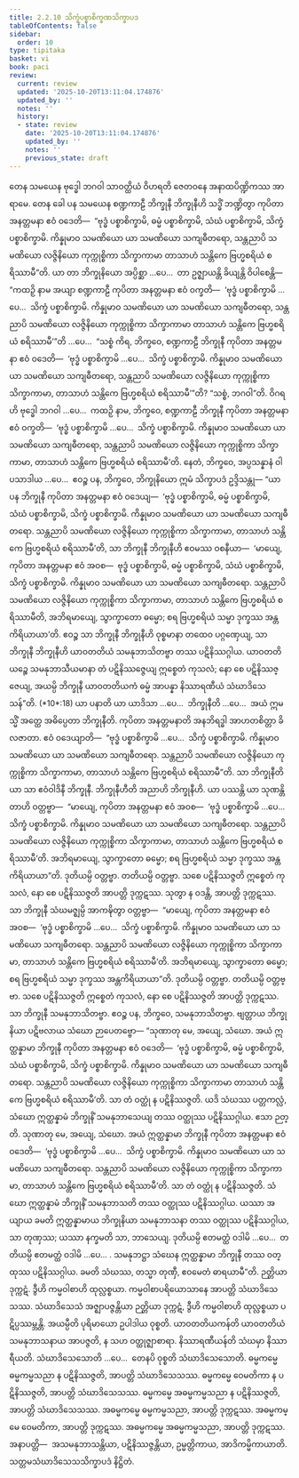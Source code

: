 ```yaml
---
title: 2.2.10 သိက္ခံပစ္စာစိက္ခဏသိက္ခာပဒ
tableOfContents: false
sidebar:
  order: 10
type: tipitaka
basket: vi
book: paci
review:
  current: review
  updated: '2025-10-20T13:11:04.174876'
  updated_by: ''
  notes: ''
  history:
  - state: review
    date: '2025-10-20T13:11:04.174876'
    updated_by: ''
    notes: ''
    previous_state: draft
---
```



<DynamicBreadcrumb />


<ReviewStatus review={frontmatter.review} showDetails={true} />

<HypothesisAnnotation frontmatter={frontmatter} />

<Division number="709" book="paci" e="ch" v="2" p="303">

<Paragraph number="2323" book="paci">
တေန သမယေန ဗုဒ္ဓေါ ဘဂဝါ သာဝတ္ထိယံ ဝိဟရတိ ဇေတဝနေ အနာထပိဏ္ဍိကဿ အာရာမေ. တေန ခေါ ပန သမယေန စဏ္ဍကာဠီ ဘိက္ခုနီ ဘိက္ခုနီဟိ သဒ္ဓိံ ဘဏ္ဍိတွာ ကုပိတာ အနတ္တမနာ ဧဝံ ဝဒေတိ—  “ဗုဒ္ဓံ ပစ္စာစိက္ခာမိ, ဓမ္မံ ပစ္စာစိက္ခာမိ, သံဃံ ပစ္စာစိက္ခာမိ, သိက္ခံ ပစ္စာစိက္ခာမိ. ကိန္နုမာဝ သမဏိယော ယာ သမဏိယော သကျဓီတရော, သန္တညာပိ သမဏိယော လဇ္ဇိနိယော ကုက္ကုစ္စိကာ သိက္ခာကာမာ တာသာဟံ သန္တိကေ ဗြဟ္မစရိယံ စရိဿာမီ”တိ.
</Paragraph>

<Paragraph number="2324" book="paci">
ယာ တာ ဘိက္ခုနိယော အပ္ပိစ္ဆာ …ပေ…  တာ ဥဇ္ဈာယန္တိ ခိယျန္တိ ဝိပါစေန္တိ—  “ကထဉှိ နာမ အယျာ စဏ္ဍကာဠီ ကုပိတာ အနတ္တမနာ ဧဝံ ဝက္ခတိ—  ‘ဗုဒ္ဓံ ပစ္စာစိက္ခာမိ …ပေ…  သိက္ခံ ပစ္စာစိက္ခာမိ. ကိန္နုမာဝ သမဏိယော ယာ သမဏိယော သကျဓီတရော, သန္တညာပိ သမဏိယော လဇ္ဇိနိယော ကုက္ကုစ္စိကာ သိက္ခာကာမာ တာသာဟံ သန္တိကေ ဗြဟ္မစရိယံ စရိဿာမီ’”တိ …ပေ…  “သစ္စံ ကိရ, ဘိက္ခဝေ, စဏ္ဍကာဠီ ဘိက္ခုနီ ကုပိတာ အနတ္တမနာ ဧဝံ ဝဒေတိ—  ‘ဗုဒ္ဓံ ပစ္စာစိက္ခာမိ …ပေ…  သိက္ခံ ပစ္စာစိက္ခာမိ. ကိန္နုမာဝ သမဏိယော ယာ သမဏိယော သကျဓီတရော, သန္တညာပိ သမဏိယော လဇ္ဇိနိယော ကုက္ကုစ္စိကာ သိက္ခာကာမာ, တာသာဟံ သန္တိကေ ဗြဟ္မစရိယံ စရိဿာမီ’”တိ? “သစ္စံ, ဘဂဝါ”တိ. ဝိဂရဟိ ဗုဒ္ဓေါ ဘဂဝါ …ပေ…  ကထဉှိ နာမ, ဘိက္ခဝေ, စဏ္ဍကာဠီ ဘိက္ခုနီ ကုပိတာ အနတ္တမနာ ဧဝံ ဝက္ခတိ—  ‘ဗုဒ္ဓံ ပစ္စာစိက္ခာမိ …ပေ…  သိက္ခံ ပစ္စာစိက္ခာမိ. ကိန္နုမာဝ သမဏိယော ယာ သမဏိယော သကျဓီတရော, သန္တညာပိ သမဏိယော လဇ္ဇိနိယော ကုက္ကုစ္စိကာ သိက္ခာကာမာ, တာသာဟံ သန္တိကေ ဗြဟ္မစရိယံ စရိဿာမီ’တိ. နေတံ, ဘိက္ခဝေ, အပ္ပသန္နာနံ ဝါ ပသာဒါယ …ပေ…  ဧဝဉ္စ ပန, ဘိက္ခဝေ, ဘိက္ခုနိယော ဣမံ သိက္ခာပဒံ ဥဒ္ဒိသန္တု—
</Paragraph>

</Division>
<Division number="710" book="paci" e="ch" v="2" p="304">

<Paragraph number="2325" book="paci">
<Emphasis>“ယာ ပန ဘိက္ခုနီ ကုပိတာ အနတ္တမနာ ဧဝံ ဝဒေယျ—  ‘ဗုဒ္ဓံ ပစ္စာစိက္ခာမိ, ဓမ္မံ ပစ္စာစိက္ခာမိ, သံဃံ ပစ္စာစိက္ခာမိ, သိက္ခံ ပစ္စာစိက္ခာမိ. ကိန္နုမာဝ သမဏိယော ယာ သမဏိယော သကျဓီတရော. သန္တညာပိ သမဏိယော လဇ္ဇိနိယော ကုက္ကုစ္စိကာ သိက္ခာကာမာ, တာသာဟံ သန္တိကေ ဗြဟ္မစရိယံ စရိဿာမီ’တိ, သာ ဘိက္ခုနီ ဘိက္ခုနီဟိ ဧဝမဿ ဝစနီယာ—  ‘မာယျေ, ကုပိတာ အနတ္တမနာ ဧဝံ အဝစ—  ဗုဒ္ဓံ ပစ္စာစိက္ခာမိ, ဓမ္မံ ပစ္စာစိက္ခာမိ, သံဃံ ပစ္စာစိက္ခာမိ, သိက္ခံ ပစ္စာစိက္ခာမိ. ကိန္နုမာဝ သမဏိယော ယာ သမဏိယော သကျဓီတရော. သန္တညာပိ သမဏိယော လဇ္ဇိနိယော ကုက္ကုစ္စိကာ သိက္ခာကာမာ, တာသာဟံ သန္တိကေ ဗြဟ္မစရိယံ စရိဿာမီတိ, အဘိရမာယျေ, သွာက္ခာတော ဓမ္မော; စရ ဗြဟ္မစရိယံ သမ္မာ ဒုက္ခဿ အန္တကိရိယာယာ’တိ. ဧဝဉ္စ သာ ဘိက္ခုနီ ဘိက္ခုနီဟိ ဝုစ္စမာနာ တထေဝ ပဂ္ဂဏှေယျ, သာ ဘိက္ခုနီ ဘိက္ခုနီဟိ ယာဝတတိယံ သမနုဘာသိတဗ္ဗာ တဿ ပဋိနိဿဂ္ဂါယ. ယာဝတတိယဉ္စေ သမနုဘာသီယမာနာ တံ ပဋိနိဿဇ္ဇေယျ ဣစ္စေတံ ကုသလံ; နော စေ ပဋိနိဿဇ္ဇေယျ, အယမ္ပိ ဘိက္ခုနီ ယာဝတတိယကံ ဓမ္မံ အာပန္နာ နိဿာရဏီယံ သံဃာဒိသေသန်”</Emphasis>တိ. (*10*:<Emphasis>18</Emphasis>)
</Paragraph>

</Division>
<Division number="711" book="paci" e="ch" v="2" p="304">

<Paragraph number="2326" book="paci">
<Emphasis>ယာ ပနာ</Emphasis>တိ ယာ ယာဒိသာ …ပေ…  <Emphasis>ဘိက္ခုနီ</Emphasis>တိ …ပေ…  အယံ ဣမသ္မိံ အတ္ထေ အဓိပ္ပေတာ ဘိက္ခုနီတိ.
</Paragraph>

<Paragraph number="2327" book="paci">
<Emphasis>ကုပိတာ အနတ္တမနာ</Emphasis>တိ အနဘိရဒ္ဓါ အာဟတစိတ္တာ ခိလဇာတာ.
</Paragraph>

<Paragraph number="2328" book="paci">
<Emphasis>ဧဝံ ဝဒေယျာ</Emphasis>တိ—  “ဗုဒ္ဓံ ပစ္စာစိက္ခာမိ …ပေ…  သိက္ခံ ပစ္စာစိက္ခာမိ. ကိန္နုမာဝ သမဏိယော ယာ သမဏိယော သကျဓီတရော. သန္တညာပိ သမဏိယော လဇ္ဇိနိယော ကုက္ကုစ္စိကာ သိက္ခာကာမာ, တာသာဟံ သန္တိကေ ဗြဟ္မစရိယံ စရိဿာမီ”တိ.
</Paragraph>

<Paragraph number="2329" book="paci">
<Emphasis>သာ ဘိက္ခုနီ</Emphasis>တိ ယာ သာ ဧဝံဝါဒိနီ ဘိက္ခုနီ. <Emphasis>ဘိက္ခုနီဟီ</Emphasis>တိ အညာဟိ ဘိက္ခုနီဟိ.
</Paragraph>

<Paragraph number="2330" book="paci">
ယာ ပဿန္တိ ယာ သုဏန္တိ တာဟိ ဝတ္တဗ္ဗာ—  “မာယျေ, ကုပိတာ အနတ္တမနာ ဧဝံ အဝစ—  ‘ဗုဒ္ဓံ ပစ္စာစိက္ခာမိ …ပေ…  သိက္ခံ ပစ္စာစိက္ခာမိ. ကိန္နုမာဝ သမဏိယော ယာ သမဏိယော သကျဓီတရော. သန္တညာပိ သမဏိယော လဇ္ဇိနိယော ကုက္ကုစ္စိကာ သိက္ခာကာမာ, တာသာဟံ သန္တိကေ ဗြဟ္မစရိယံ စရိဿာမီ’တိ. အဘိရမာယျေ, သွာက္ခာတော ဓမ္မော; စရ ဗြဟ္မစရိယံ သမ္မာ ဒုက္ခဿ အန္တကိရိယာယာ”တိ. ဒုတိယမ္ပိ ဝတ္တဗ္ဗာ. တတိယမ္ပိ ဝတ္တဗ္ဗာ. သစေ ပဋိနိဿဇ္ဇတိ ဣစ္စေတံ ကုသလံ, နော စေ ပဋိနိဿဇ္ဇတိ အာပတ္တိ ဒုက္ကဋဿ. သုတွာ န ဝဒန္တိ, အာပတ္တိ ဒုက္ကဋဿ. သာ ဘိက္ခုနီ သံဃမဇ္ဈမ္ပိ အာကဍ္ဎိတွာ ဝတ္တဗ္ဗာ—  “မာယျေ, ကုပိတာ အနတ္တမနာ ဧဝံ အဝစ—  ‘ဗုဒ္ဓံ ပစ္စာစိက္ခာမိ …ပေ…  သိက္ခံ ပစ္စာစိက္ခာမိ. ကိန္နုမာဝ သမဏိယော ယာ သမဏိယော သကျဓီတရော. သန္တညာပိ သမဏိယော လဇ္ဇိနိယော ကုက္ကုစ္စိကာ သိက္ခာကာမာ, တာသာဟံ သန္တိကေ ဗြဟ္မစရိယံ စရိဿာမီ’တိ. အဘိရမာယျေ, သွာက္ခာတော ဓမ္မော; စရ ဗြဟ္မစရိယံ သမ္မာ ဒုက္ခဿ အန္တကိရိယာယာ”တိ. ဒုတိယမ္ပိ ဝတ္တဗ္ဗာ. တတိယမ္ပိ ဝတ္တဗ္ဗာ. သစေ ပဋိနိဿဇ္ဇတိ ဣစ္စေတံ ကုသလံ, နော စေ ပဋိနိဿဇ္ဇတိ အာပတ္တိ ဒုက္ကဋဿ. သာ ဘိက္ခုနီ သမနုဘာသိတဗ္ဗာ. ဧဝဉ္စ ပန, ဘိက္ခဝေ, သမနုဘာသိတဗ္ဗာ. ဗျတ္တာယ ဘိက္ခုနိယာ ပဋိဗလာယ သံဃော ဉာပေတဗ္ဗော—
</Paragraph>

</Division>
<Division number="712" book="paci" e="ch" v="2" p="305">

<Paragraph number="2331" book="paci">
“သုဏာတု မေ, အယျေ, သံဃော. အယံ ဣတ္ထန္နာမာ ဘိက္ခုနီ ကုပိတာ အနတ္တမနာ ဧဝံ ဝဒေတိ—  ‘ဗုဒ္ဓံ ပစ္စာစိက္ခာမိ, ဓမ္မံ ပစ္စာစိက္ခာမိ, သံဃံ ပစ္စာစိက္ခာမိ, သိက္ခံ ပစ္စာစိက္ခာမိ. ကိန္နုမာဝ သမဏိယော ယာ သမဏိယော သကျဓီတရော. သန္တညာပိ သမဏိယော လဇ္ဇိနိယော ကုက္ကုစ္စိကာ သိက္ခာကာမာ တာသာဟံ သန္တိကေ ဗြဟ္မစရိယံ စရိဿာမီ’တိ. သာ တံ ဝတ္ထုံ န ပဋိနိဿဇ္ဇတိ. ယဒိ သံဃဿ ပတ္တကလ္လံ, သံဃော ဣတ္ထန္နာမံ ဘိက္ခုနိံ သမနုဘာသေယျ တဿ ဝတ္ထုဿ ပဋိနိဿဂ္ဂါယ. ဧသာ ဉတ္တိ.
</Paragraph>

<Paragraph number="2332" book="paci">
သုဏာတု မေ, အယျေ, သံဃော. အယံ ဣတ္ထန္နာမာ ဘိက္ခုနီ ကုပိတာ အနတ္တမနာ ဧဝံ ဝဒေတိ—  ‘ဗုဒ္ဓံ ပစ္စာစိက္ခာမိ …ပေ…  သိက္ခံ ပစ္စာစိက္ခာမိ. ကိန္နုမာဝ သမဏိယော ယာ သမဏိယော သကျဓီတရော. သန္တညာပိ သမဏိယော လဇ္ဇိနိယော ကုက္ကုစ္စိကာ သိက္ခာကာမာ, တာသာဟံ သန္တိကေ ဗြဟ္မစရိယံ စရိဿာမီ’တိ. သာ တံ ဝတ္ထုံ န ပဋိနိဿဇ္ဇတိ. သံဃော ဣတ္ထန္နာမံ ဘိက္ခုနိံ သမနုဘာသတိ တဿ ဝတ္ထုဿ ပဋိနိဿဂ္ဂါယ. ယဿာ အယျာယ ခမတိ ဣတ္ထန္နာမာယ ဘိက္ခုနိယာ သမနုဘာသနာ တဿ ဝတ္ထုဿ ပဋိနိဿဂ္ဂါယ, သာ တုဏှဿ; ယဿာ နက္ခမတိ သာ, ဘာသေယျ.
</Paragraph>

<Paragraph number="2333" book="paci">
ဒုတိယမ္ပိ ဧတမတ္ထံ ဝဒါမိ …ပေ…  တတိယမ္ပိ ဧတမတ္ထံ ဝဒါမိ …ပေ… .
</Paragraph>

<Paragraph number="2334" book="paci">
သမနုဘဋ္ဌာ သံဃေန ဣတ္ထန္နာမာ ဘိက္ခုနီ တဿ ဝတ္ထုဿ ပဋိနိဿဂ္ဂါယ. ခမတိ သံဃဿ, တသ္မာ တုဏှီ, ဧဝမေတံ ဓာရယာမီ”တိ.
</Paragraph>

<Paragraph number="2335" book="paci">
ဉတ္တိယာ ဒုက္ကဋံ. ဒွီဟိ ကမ္မဝါစာဟိ ထုလ္လစ္စယာ. ကမ္မဝါစာပရိယောသာနေ အာပတ္တိ သံဃာဒိသေသဿ. သံဃာဒိသေသံ အဇ္ဈာပဇ္ဇန္တိယာ ဉတ္တိယာ ဒုက္ကဋံ, ဒွီဟိ ကမ္မဝါစာဟိ ထုလ္လစ္စယာ ပဋိပ္ပဿမ္ဘန္တိ.
</Paragraph>

<Paragraph number="2336" book="paci">
<Emphasis>အယမ္ပီ</Emphasis>တိ ပုရိမာယော ဥပါဒါယ ဝုစ္စတိ.
</Paragraph>

<Paragraph number="2337" book="paci">
<Emphasis>ယာဝတတိယကန်</Emphasis>တိ ယာဝတတိယံ သမနုဘာသနာယ အာပဇ္ဇတိ, န သဟ ဝတ္ထုဇ္ဈာစာရာ.
</Paragraph>

<Paragraph number="2338" book="paci">
<Emphasis>နိဿာရဏီယန်</Emphasis>တိ သံဃမှာ နိဿာရီယတိ.
</Paragraph>

<Paragraph number="2339" book="paci">
<Emphasis>သံဃာဒိသေသော</Emphasis>တိ …ပေ…  တေနပိ ဝုစ္စတိ သံဃာဒိသေသောတိ.
</Paragraph>

</Division>
<Division number="713" book="paci" e="ch" v="2" p="306">

<Paragraph number="2340" book="paci">
ဓမ္မကမ္မေ ဓမ္မကမ္မသညာ န ပဋိနိဿဇ္ဇတိ, အာပတ္တိ သံဃာဒိသေသဿ. ဓမ္မကမ္မေ ဝေမတိကာ န ပဋိနိဿဇ္ဇတိ, အာပတ္တိ သံဃာဒိသေသဿ. ဓမ္မကမ္မေ အဓမ္မကမ္မသညာ န ပဋိနိဿဇ္ဇတိ, အာပတ္တိ သံဃာဒိသေသဿ.
</Paragraph>

<Paragraph number="2341" book="paci">
အဓမ္မကမ္မေ ဓမ္မကမ္မသညာ, အာပတ္တိ ဒုက္ကဋဿ. အဓမ္မကမ္မေ ဝေမတိကာ, အာပတ္တိ ဒုက္ကဋဿ. အဓမ္မကမ္မေ အဓမ္မကမ္မသညာ, အာပတ္တိ ဒုက္ကဋဿ.
</Paragraph>

</Division>
<Division number="714" book="paci" e="ch" v="2" p="306">

<Paragraph number="2342" book="paci">
အနာပတ္တိ—  အသမနုဘာသန္တိယာ, ပဋိနိဿဇ္ဇန္တိယာ, ဥမ္မတ္တိကာယ, အာဒိကမ္မိကာယာတိ.

</Paragraph>
</Division>

<Paragraph number="2343" type="center" book="paci">
သတ္တမသံဃာဒိသေသသိက္ခာပဒံ နိဋ္ဌိတံ.
</Paragraph>